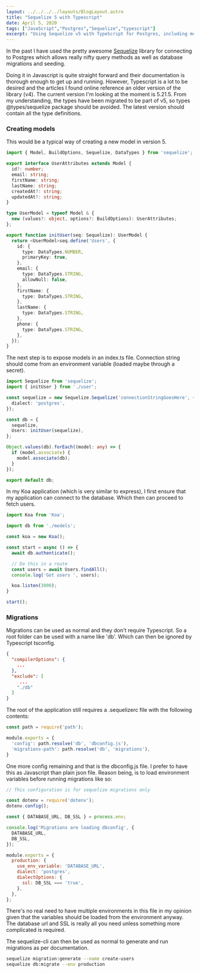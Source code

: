 ```yaml
---
layout: ../../../../layouts/BlogLayout.astro
title: "Sequelize 5 with Typescript"
date: April 5, 2020
tags: ["JavaScript","Postgres","Sequelize","typescript"]
excerpt: "Using Sequelize v5 with TypeScript for Postgres, including model setup and type safety tips."
---
```


In the past I have used the pretty awesome [Sequelize](https://sequelize.org/) library for 
connecting to Postgres which allows really nifty query methods as well as database migrations and 
seeding.

Doing it in Javascript is quite straight forward and their documentation is thorough enough to get 
up and running. However, Typescript is a lot to be desired and the articles I found online reference 
an older version of the library (v4). The current version I'm looking at the moment is 5.21.5. From 
my understanding, the types have been migrated to be part of v5, so types @types/sequelize package 
should be avoided. The latest version should contain all the type definitions.

### Creating models

This would be a typical way of creating a new model in version 5.

```typescript
import { Model, BuildOptions, Sequelize, DataTypes } from 'sequelize';

export interface UserAttributes extends Model {
  id?: number;
  email: string;
  firstName: string;
  lastName: string;
  createdAt?: string;
  updatedAt?: string;
}

type UserModel = typeof Model & {
  new (values?: object, options?: BuildOptions): UserAttributes;
};

export function initUser(seq: Sequelize): UserModel {
  return <UserModel>seq.define('Users', {
    id: {
      type: DataTypes.NUMBER,
      primaryKey: true,
    },
    email: {
      type: DataTypes.STRING,
      allowNull: false,
    },
    firstName: {
      type: DataTypes.STRING,
    },
    lastName: {
      type: DataTypes.STRING,
    },
    phone: {
      type: DataTypes.STRING,
    },
  });
}

```

The next step is to expose models in an index.ts file. Connection string should come from an 
environment variable (loaded maybe through a secret).

```typescript
import Sequelize from 'sequelize';
import { initUser } from './user';

const sequelize = new Sequelize.Sequelize('connectionStringGoesHere', {
  dialect: 'postgres',
});

const db = {
  sequelize,
  Users: initUser(sequelize),
};

Object.values(db).forEach((model: any) => {
  if (model.associate) {
    model.associate(db);
  }
});

export default db;
```

In my Koa application (which is very similar to express), I first ensure that my application can 
connect to the database. Which then can proceed to fetch users.

```typescript
import Koa from 'Koa';

import db from './models';

const koa = new Koa();

const start = async () => {
  await db.authenticate();

  // Do this in a route
  const users = await Users.findAll();
  console.log('Got users ', users);

  koa.listen(3000);
}

start();
```

### Migrations

Migrations can be used as normal and they don't require Typescript. So a root folder can be used 
with a name like 'db'. Which can then be ignored by Typescript tsconfig.

```json
{
  "compilerOptions": {
    ...
  },
  "exclude": [
     ...
    "./db"
  ]
}

```

The root of the application still requires a .sequelizerc file with the following contents:

```javascript
const path = require('path');

module.exports = {
  'config': path.resolve('db', 'dbconfig.js'),
  'migrations-path': path.resolve('db', 'migrations'),
}
```

One more config remaining and that is the dbconfig.js file. I prefer to have this as Javascript than 
plain json file. Reason being, is to load environment variables before running migrations like so:

```javascript
// This configuration is for sequelize migrations only

const dotenv = require('dotenv');
dotenv.config();

const { DATABASE_URL, DB_SSL } = process.env;

console.log('Migrations are loading dbconfig', {
  DATABASE_URL,
  DB_SSL,
});

module.exports = {
  production: {
    use_env_variable: 'DATABASE_URL',
    dialect: 'postgres',
    dialectOptions: {
      ssl: DB_SSL === 'true',
    },
  },
};

```

There's no real need to have multiple environments in this file in my opinion given that the 
variables should be loaded from the environment anyway. The database url and SSL is really all you 
need unless something more complicated is required.

The sequelize-cli can then be used as normal to generate and run migrations as per documentation.

```sh
sequelize migration:generate --name create-users
sequelize db:migrate --env production
```
